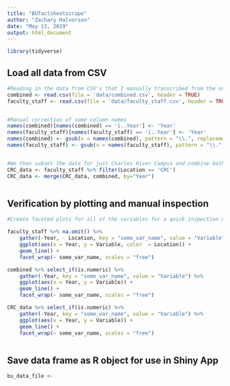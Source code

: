 ```yaml
---
title: "BUfactsheetscrape"
author: "Zachary Halvorson"
date: "May 13, 2019"
output: html_document
---
```


```r
library(tidyverse)
```

## Load all data from CSV

```r

#Reading in the data from CSV's that I manually transcribed from the online data sheets
combined <- read.csv(file = 'data/combined.csv', header = TRUE)
faculty_staff <- read.csv(file = 'data/faculty_staff.csv', header = TRUE)


#Manual correction of some column names
names(combined)[names(combined) == 'ï..Year'] <- 'Year'
names(faculty_staff)[names(faculty_staff) == 'ï..Year'] <- 'Year'
names(combined) <- gsub(x = names(combined), pattern = "\\.", replacement = "_")
names(faculty_staff) <- gsub(x = names(faculty_staff), pattern = "\\.", replacement = "_")


#We then subset the data for just Charles River Campus and combine both files
CRC_data <- faculty_staff %>% filter(Location == 'CRC')
CRC_data <- merge(CRC_data, combined, by="Year")



```


## Verification by plotting and manual inspection

```r

#Create faceted plots for all of the variables for a quick inspection of the data

faculty_staff %>% na.omit() %>% 
    gather(-Year, - Location, key = "some_var_name", value = "Variable") %>%
    ggplot(aes(x = Year, y = Variable, color  = Location)) +
    geom_line() +
    facet_wrap(~ some_var_name, scales = "free")

combined %>% select_if(is.numeric) %>%
    gather(-Year, key = "some_var_name", value = "Variable") %>%
    ggplot(aes(x = Year, y = Variable)) +
    geom_line() +
    facet_wrap(~ some_var_name, scales = "free")

CRC_data %>% select_if(is.numeric) %>%
    gather(-Year, key = "some_var_name", value = "Variable") %>%
    ggplot(aes(x = Year, y = Variable)) +
    geom_line() +
    facet_wrap(~ some_var_name, scales = "free")



```


## Save data frame as R object for use in Shiny App

```r

bu_data_file <- 




```





